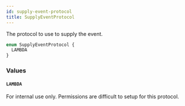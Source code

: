 ```yaml
---
id: supply-event-protocol
title: SupplyEventProtocol
---
```



The protocol to use to supply the event.


```graphql
enum SupplyEventProtocol {
  LAMBDA
}
```


### Values

#### `LAMBDA` 

For internal use only. Permissions are difficult to setup for this protocol.




